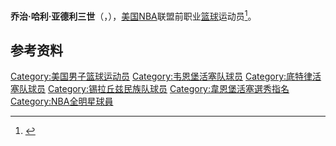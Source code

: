 {{noteTA|G1=NBA}}
{{Infobox NBA Player
| name         = 乔治·亚德利<br/>{{lang|en|George Yardley}}
| number       = 12
| position     = 小前锋     
| birth_date   = {{Birth date|1928|11|3}}
| birth_place  = {{USA}}[[加利福尼亚州|加利福尼亚州]][[好莱坞|好莱坞]]
| death_date   = {{Death date|2004|8|13}}
| death_place  = {{USA}}[[加利福尼亚州|加利福尼亚州]]Newport Beach
| nationality  = {{USA}}
| height_ft    = 6 
| height_in    = 5
| weight_lb    = 190
| highschool   = Newport Harbor in Newport Beach, California
| college      = [[斯坦福大学|斯坦福大学]]
| draft =
| draft_year   = 1950
| draft_round  = 1
| draft_pick   = 7
| draft_team   = [[韦恩堡活塞|韦恩堡活塞]]
| career_start = 1953
| career_end   = 1962
| teams        = <!-- 效力過球隊 -->
| coach        = <!-- 執教過球隊 -->
| highlights   = <!-- 生涯焦點與獲得獎項 -->
| stat1label   = 
| stat1value   = 
| stat2label   = 
| stat2value   = 
| stat3label   = 
| stat3value   = 
| letter       = 
| bbr          = 
| profile      = 
| HOF          = <!-- 名人堂 -->
| HOF_player   = <!-- 球員名人堂 -->
| HOF_coach    = <!-- 教練名人堂 -->
}}

'''乔治·哈利·亚德利三世'''（{{lang-en|George Harry Yardley III}}，{{Bd|1928年|11月3日|2004年|8月13日}}），[[美国|美国]][[NBA|NBA]]联盟前职业[[篮球|篮球]]运动员<ref>{{Cite web|url=http://www.basketball-reference.com/players/y/yardlge01.html|title=乔治·亚德利|accessdate=2016-04-25|author=|date=|publisher=|archive-date=2016-04-05|archive-url=https://web.archive.org/web/20160405091816/http://www.basketball-reference.com/players/y/yardlge01.html|dead-url=no}}</ref>。

== 参考资料 ==
{{reflist}}

{{1950 NBA Draft}}
{{NBA得分王}}

{{Authority control}}
{{DEFAULTSORT:Yardley, George}}
[[Category:美国男子篮球运动员|Category:美国男子篮球运动员]]
[[Category:韦恩堡活塞队球员|Category:韦恩堡活塞队球员]]
[[Category:底特律活塞队球员|Category:底特律活塞队球员]]
[[Category:锡拉丘兹民族队球员|Category:锡拉丘兹民族队球员]]
[[Category:韋恩堡活塞選秀指名|Category:韋恩堡活塞選秀指名]]
[[Category:NBA全明星球員|Category:NBA全明星球員]]

{{Basketball-player-stub}}